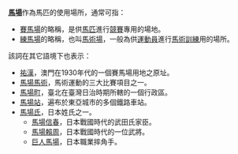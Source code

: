 '''[[馬場|馬場]]'''作為馬匹的使用場所，通常可指：
* [[賽馬場|賽馬場]]的略稱，是供[[馬匹|馬匹]]進行[[競賽|競賽]]專用的場地。
* [[練馬場|練馬場]]的略稱，也叫[[馬術場|馬術場]]，一般為供[[運動員|運動員]]進行[[馬術|馬術]][[訓練|訓練]]用的場所。
{{small|註：以上兩者均設有[[馬房|馬房]]、[[馬匹|馬匹]]、[[騎師|騎師]]和[[沙地|沙圈]]或[[草地|草地]]等。}}

該詞在其它語境下也表示：
* [[祐漢|祐漢]]，澳門在1930年代的一個賽馬場用地之原址。
* [[馬場馬術|馬場馬術]]，馬術運動的三大比賽項目之一。
* [[馬場町|馬場町]]，臺北在臺灣日治時期所轄的一個行政區。
* [[馬場站|馬場站]]，遍布於東亞城市的多個鐵路車站。
* [[馬場氏|馬場氏]]，日本姓氏之一。
** [[馬場信春|馬場信春]]，日本戰國時代的武田氏家臣。
** [[馬場賴周|馬場賴周]]，日本戰國時代的一位武將。
** [[巨人馬場|巨人馬場]]，日本職業摔角手。

{{Disambig|Cat=二字消歧義|馬}}